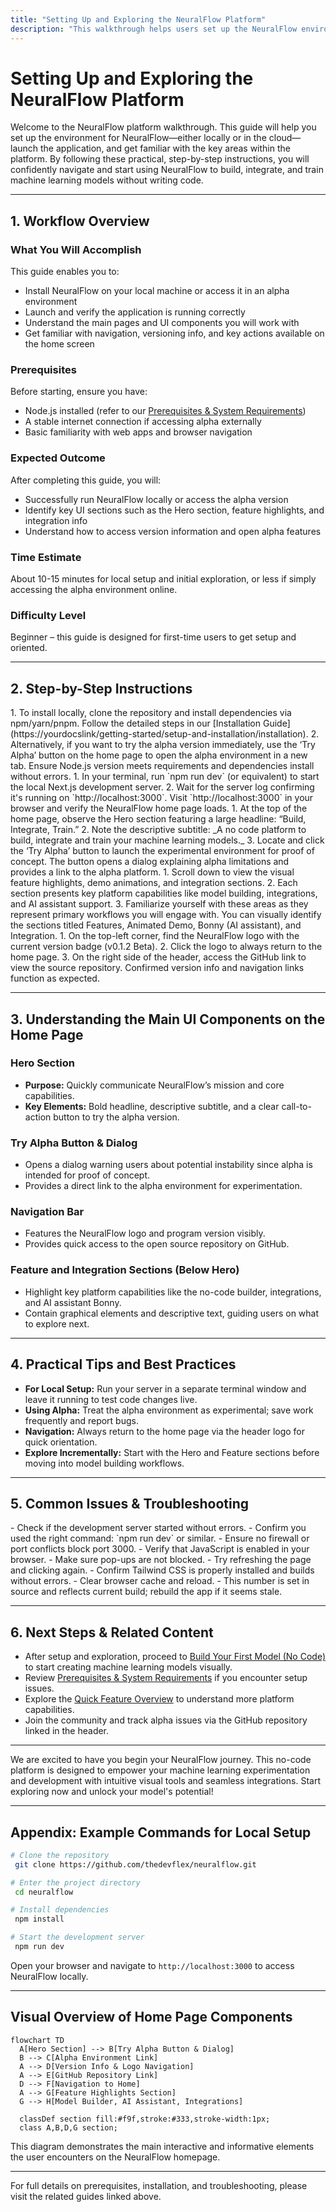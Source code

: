 ```yaml
---
title: "Setting Up and Exploring the NeuralFlow Platform"
description: "This walkthrough helps users set up the NeuralFlow environment—either locally or in the cloud—guiding them through installation, launching the app, and understanding the main areas of the platform, including navigation, versioning, and available actions."
---
```


# Setting Up and Exploring the NeuralFlow Platform

Welcome to the NeuralFlow platform walkthrough. This guide will help you set up the environment for NeuralFlow—either locally or in the cloud—launch the application, and get familiar with the key areas within the platform. By following these practical, step-by-step instructions, you will confidently navigate and start using NeuralFlow to build, integrate, and train machine learning models without writing code.

---

## 1. Workflow Overview

### What You Will Accomplish
This guide enables you to:
- Install NeuralFlow on your local machine or access it in an alpha environment
- Launch and verify the application is running correctly
- Understand the main pages and UI components you will work with
- Get familiar with navigation, versioning info, and key actions available on the home screen

### Prerequisites
Before starting, ensure you have:
- Node.js installed (refer to our [Prerequisites & System Requirements](https://yourdocslink/getting-started/setup-and-installation/prerequisites))
- A stable internet connection if accessing alpha externally
- Basic familiarity with web apps and browser navigation

### Expected Outcome
After completing this guide, you will:
- Successfully run NeuralFlow locally or access the alpha version
- Identify key UI sections such as the Hero section, feature highlights, and integration info
- Understand how to access version information and open alpha features

### Time Estimate
About 10-15 minutes for local setup and initial exploration, or less if simply accessing the alpha environment online.

### Difficulty Level
Beginner – this guide is designed for first-time users to get setup and oriented.

---

## 2. Step-by-Step Instructions

<Steps>
<Step title="Install NeuralFlow Locally or Access Alpha">
1. To install locally, clone the repository and install dependencies via npm/yarn/pnpm. Follow the detailed steps in our [Installation Guide](https://yourdocslink/getting-started/setup-and-installation/installation).
2. Alternatively, if you want to try the alpha version immediately, use the ‘Try Alpha’ button on the home page to open the alpha environment in a new tab.

<Check>
Ensure Node.js version meets requirements and dependencies install without errors.
</Check>
</Step>

<Step title="Start the Development Server">
1. In your terminal, run `npm run dev` (or equivalent) to start the local Next.js development server.
2. Wait for the server log confirming it's running on `http://localhost:3000`.

<Check>
Visit `http://localhost:3000` in your browser and verify the NeuralFlow home page loads.
</Check>
</Step>

<Step title="Explore the Hero Section">
1. At the top of the home page, observe the Hero section featuring a large headline: “Build, Integrate, Train.”
2. Note the descriptive subtitle: _A no code platform to build, integrate and train your machine learning models._
3. Locate and click the ‘Try Alpha’ button to launch the experimental environment for proof of concept.

<Check>
The button opens a dialog explaining alpha limitations and provides a link to the alpha platform.
</Check>
</Step>

<Step title="Navigate through the Home Page Sections">
1. Scroll down to view the visual feature highlights, demo animations, and integration sections.
2. Each section presents key platform capabilities like model building, integrations, and AI assistant support.
3. Familiarize yourself with these areas as they represent primary workflows you will engage with.

<Check>
You can visually identify the sections titled Features, Animated Demo, Bonny (AI assistant), and Integration.
</Check>
</Step>

<Step title="Verify Version Info and Header Navigation">
1. On the top-left corner, find the NeuralFlow logo with the current version badge (v0.1.2 Beta).
2. Click the logo to always return to the home page.
3. On the right side of the header, access the GitHub link to view the source repository.

<Check>
Confirmed version info and navigation links function as expected.
</Check>
</Step>
</Steps>

---

## 3. Understanding the Main UI Components on the Home Page

### Hero Section
- **Purpose:** Quickly communicate NeuralFlow’s mission and core capabilities.
- **Key Elements:** Bold headline, descriptive subtitle, and a clear call-to-action button to try the alpha version.

### Try Alpha Button & Dialog
- Opens a dialog warning users about potential instability since alpha is intended for proof of concept.
- Provides a direct link to the alpha environment for experimentation.

### Navigation Bar
- Features the NeuralFlow logo and program version visibly.
- Provides quick access to the open source repository on GitHub.

### Feature and Integration Sections (Below Hero)
- Highlight key platform capabilities like the no-code builder, integrations, and AI assistant Bonny.
- Contain graphical elements and descriptive text, guiding users on what to explore next.

---

## 4. Practical Tips and Best Practices

- **For Local Setup:** Run your server in a separate terminal window and leave it running to test code changes live.
- **Using Alpha:** Treat the alpha environment as experimental; save work frequently and report bugs.
- **Navigation:** Always return to the home page via the header logo for quick orientation.
- **Explore Incrementally:** Start with the Hero and Feature sections before moving into model building workflows.

---

## 5. Common Issues & Troubleshooting

<AccordionGroup title="Common Issues During Setup and Exploration">
<Accordion title="Cannot access http://localhost:3000">
- Check if the development server started without errors.
- Confirm you used the right command: `npm run dev` or similar.
- Ensure no firewall or port conflicts block port 3000.
</Accordion>
<Accordion title="'Try Alpha' Button Does Not Open Dialog">
- Verify that JavaScript is enabled in your browser.
- Make sure pop-ups are not blocked.
- Try refreshing the page and clicking again.
</Accordion>
<Accordion title="UI Elements Not Styled Correctly">
- Confirm Tailwind CSS is properly installed and builds without errors.
- Clear browser cache and reload.
</Accordion>
<Accordion title="Version Number Not Displayed or Outdated">
- This number is set in source and reflects current build; rebuild the app if it seems stale.
</Accordion>
</AccordionGroup>

---

## 6. Next Steps & Related Content

- After setup and exploration, proceed to [Build Your First Model (No Code)](https://yourdocslink/guides/core-workflows/first-model) to start creating machine learning models visually.
- Review [Prerequisites & System Requirements](https://yourdocslink/getting-started/setup-and-installation/prerequisites) if you encounter setup issues.
- Explore the [Quick Feature Overview](https://yourdocslink/overview/features-integration/feature-snapshot) to understand more platform capabilities.
- Join the community and track alpha issues via the GitHub repository linked in the header.

---

We are excited to have you begin your NeuralFlow journey. This no-code platform is designed to empower your machine learning experimentation and development with intuitive visual tools and seamless integrations. Start exploring now and unlock your model's potential!

---

## Appendix: Example Commands for Local Setup

```bash
# Clone the repository
 git clone https://github.com/thedevflex/neuralflow.git

# Enter the project directory
 cd neuralflow

# Install dependencies
 npm install

# Start the development server
 npm run dev
```

Open your browser and navigate to `http://localhost:3000` to access NeuralFlow locally.

---

## Visual Overview of Home Page Components

```mermaid
flowchart TD
  A[Hero Section] --> B[Try Alpha Button & Dialog]
  B --> C[Alpha Environment Link]
  A --> D[Version Info & Logo Navigation]
  A --> E[GitHub Repository Link]
  D --> F[Navigation to Home]
  A --> G[Feature Highlights Section]
  G --> H[Model Builder, AI Assistant, Integrations]

  classDef section fill:#f9f,stroke:#333,stroke-width:1px;
  class A,B,D,G section;
```

This diagram demonstrates the main interactive and informative elements the user encounters on the NeuralFlow homepage.

---

For full details on prerequisites, installation, and troubleshooting, please visit the related guides linked above.